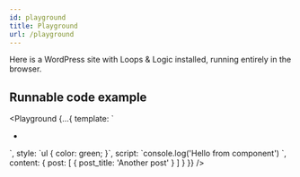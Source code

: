 ```yaml
---
id: playground
title: Playground
url: /playground
---
```



Here is a WordPress site with Loops & Logic installed, running entirely in the browser.

<Playground route='/wp-admin/' lazy={false} />


## Runnable code example

<Playground {...{
  template: `<ul>
  <Loop type=post>
    <li><Field title /></li>
  </Loop>
</ul>`,
  style: `ul {
  color: green;
}`,
  script: `console.log('Hello from component')
`,
  content: {
    post: [
      { post_title: 'Another post' }
    ]
  }
}} />
